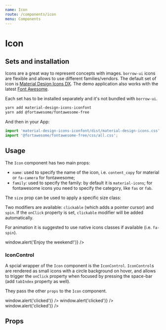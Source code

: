 ```yaml
---
name: Icon
route: /components/icon
menu: Components
---
```




# Icon

## Sets and installation

Icons are a great way to represent concepts with images.
`borrow-ui` icons are flexible and allows to use different families/vendors.
The default set of icon is [Material Design Icons DX](https://jossef.github.io/material-design-icons-iconfont/).
The demo application also works with the latest [Font Awesome](http://fontawesome.io/icons/).

Each set has to be installed separately and it's not bundled with `borrow-ui`.

```bash
yarn add material-design-icons-iconfont
yarn add @fortawesome/fontawesome-free
```

And then in your App:

```jsx
import 'material-design-icons-iconfont/dist/material-design-icons.css';
import '@fortawesome/fontawesome-free/css/all.css';
```

## Usage

The `Icon` component has two main props:

-   `name`: used to specify the name of the icon, i.e. `content_copy` for material or `fa-camera` for fontawesome;
-   `family`: used to specify the family: by default it is `material-icons`; for fontawesome icons you need to specify the category, like `fas` or `fab`.

<Playground>
    <div>
        <Icon name="content_copy" className="color-primary" />
        <Icon name="fa-camera" family="fas" className="color-primary m-l-20" />
    </div>
</Playground>

The `size` prop can be used to apply a specific size class:

<Playground>
    <div>
        <Icon name="view_in_ar" size="huge" className="color-primary" />
        <Icon name="view_in_ar" size="bigger" className="color-accent" />
        <Icon name="view_in_ar" size="big" className="color-primary" />
        <Icon name="view_in_ar" className="color-accent" />
        <Icon name="view_in_ar" size="small" className="color-primary" />
        <Icon name="view_in_ar" size="smaller" className="color-accent" />
    </div>
</Playground>

Two modifiers are available: `clickable` (which adds a pointer cursor) and `spin`.
If the `onClick` property is set, `clickable` modifier will be added automatically.

For animation it is suggested to use native icons classes if available (i.e. `fa-spin`).

<Playground>
    <div>
        <span className="p-20 display-inline-block">
            <Icon name="weekend" size="big" onClick={() => window.alert('Enjoy the weekend!')} />
        </span>
        <span className="p-20 display-inline-block">
            <Icon name="work" size="big" modifiers={['clickable']} />
        </span>
        <span className="p-20 display-inline-block">
            <Icon name="videocam" size="big" modifiers={['spin']} />
        </span>
    </div>
</Playground>

### IconControl

A spcial wrapper of the `Icon` component is the `IconControl`.
`IconControl`s are rendered as small icons with a circle background on hover, and allows to trigger
the `onClick` property when focused by pressing the space-bar (add `tabIndex` property as well).

They pass the other `props` to the `Icon` component.

<Playground>
    <div>
        <span className="p-20 display-inline-block">
            <IconControl name="add" tabIndex="0" onClick={() => window.alert('clicked')} />
        </span>
        <span className="p-20 display-inline-block">
            <IconControl name="remove" tabIndex="0" onClick={() => window.alert('clicked')} />
        </span>
        <span className="p-20 display-inline-block">
            <IconControl name="fullscreen" tabIndex="0" onClick={() => window.alert('clicked')} />
        </span>
    </div>
</Playground>

## Props

<Props of={Icon} />
